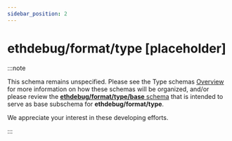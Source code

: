 ```yaml
---
sidebar_position: 2
---
```



# ethdebug/format/type [placeholder]

:::note

This schema remains unspecified. Please see the Type schemas
[Overview](/spec/type/overview) for more information on how these
schemas will be organized, and/or please review the
[**ethdebug/format/type/base** schema](/spec/type/base) that is intended
to serve as base subschema for **ethdebug/format/type**.

We appreciate your interest in these developing efforts.

:::
